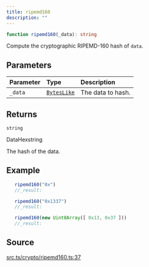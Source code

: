 ```yaml
---
title: ripemd160
description: ""
---
```


```ts
function ripemd160(_data): string
```

Compute the cryptographic RIPEMD-160 hash of `data`.

## Parameters

| Parameter | Type | Description |
| :------ | :------ | :------ |
| `_data` | [`BytesLike`](/content/type-aliases/BytesLike.mdx) | The data to hash. |

## Returns

`string`

DataHexstring

The hash of the data.

## Example

```ts
   ripemd160("0x")
   //_result:

   ripemd160("0x1337")
   //_result:

   ripemd160(new Uint8Array([ 0x13, 0x37 ]))
   //_result:
 ```

## Source

[src.ts/crypto/ripemd160.ts:37](https://github.com/dominant-strategies/quais-6.js/blob/3f482dd134064d41657ff7dc9ba8162f741c9c83/src.ts/crypto/ripemd160.ts#L37)
